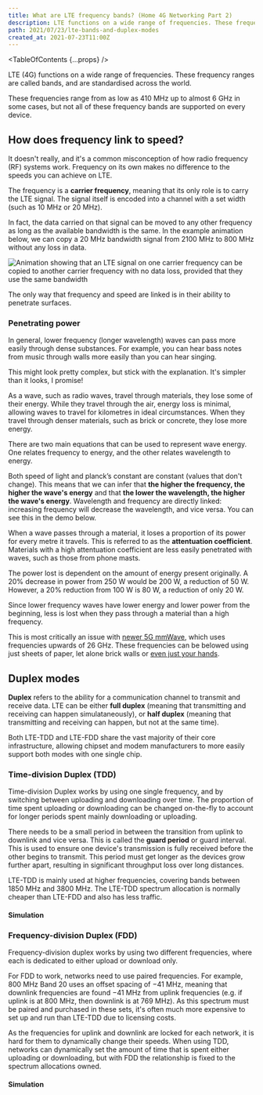 ```yaml
---
title: What are LTE frequency bands? (Home 4G Networking Part 2)
description: LTE functions on a wide range of frequencies. These frequency ranges are called bands, and are standardised across the world.
path: 2021/07/23/lte-bands-and-duplex-modes
created_at: 2021-07-23T11:00Z
---
```



<TableOfContents {...props} />

LTE (4G) functions on a wide range of frequencies. These frequency ranges are called bands, and are standardised across the world.

These frequencies range from as low as 410 MHz up to almost 6 GHz in some cases, but not all of these frequency bands are supported on every
device.

## How does frequency link to speed?

It doesn't really, and it's a common misconception of how radio frequency (RF) systems work. Frequency on its own makes no difference to the
speeds you can achieve on LTE.

The frequency is a **carrier frequency**, meaning that its only role is to carry the LTE signal. The signal itself is encoded into a channel with
a set width (such as 10 MHz or 20 MHz).

In fact, the data carried on that signal can be moved to any other frequency as long as the available bandwidth is the same. In the example
animation below, we can copy a 20 MHz bandwidth signal from 2100 MHz to 800 MHz without any loss in data.

![Animation showing that an LTE signal on one carrier frequency can be copied to another carrier frequency with no data loss, provided that they use the same bandwidth](./signal-copy-animation.svg)

The only way that frequency and speed are linked is in their ability to penetrate surfaces.

### Penetrating power

In general, lower frequency (longer wavelength) waves can pass more easily through dense substances. For example, you can hear bass notes from
music through walls more easily than you can hear singing.

<FactBox title="Bear with me...">

This might look pretty complex, but stick with the explanation. It's simpler than it looks, I promise!

</FactBox>

As a wave, such as radio waves, travel through materials, they lose some of their energy. While they travel through the air, energy loss is
minimal, allowing waves to travel for kilometres in ideal circumstances. When they travel through denser materials, such as brick or concrete,
they lose more energy.

There are two main equations that can be used to represent wave energy. One relates frequency to energy, and the other relates wavelength to
energy.

<MathBlock
  title="Wave energy equations"
  math="\text{wave energy} = \text{planck's constant} \times \text{frequency} \\ \text{wave energy} = \frac{\text{planck's constant}\times\text{speed of light}}{\text{wavelength}}"
  footer="True for all electromagnetic waves"
/>

Both $\text{speed of light}$ and $\text{planck's constant}$ are constant (values that don't change). This means that we can infer that **the
higher the frequency, the higher the wave's energy** and that **the lower the wavelength, the higher the wave's energy**. Wavelength and
frequency are directly linked: increasing frequency will decrease the wavelength, and vice versa. You can see this in the demo below.

<SineWaveSimulator />

When a wave passes through a material, it loses a proportion of its power for every metre it travels. This is referred to as the **attentuation
coefficient**. Materials with a high attentuation coefficient are less easily penetrated with waves, such as those from phone masts.

The power lost is dependent on the amount of energy present originally. A 20% decrease in power from 250 W would be 200 W, a reduction of 50 W.
However, a 20% reduction from 100 W is 80 W, a reduction of only 20 W.

Since lower frequency waves have lower energy and lower power from the beginning, less is lost when they pass through a material than a high
frequency.

This is most critically an issue with [newer 5G mmWave](https://www.androidauthority.com/what-is-5g-mmwave-933631/), which uses frequencies
upwards of 26 GHz. These frequencies can be belowed using just sheets of paper, let alone brick walls or
[even just your hands](https://www.eetimes.com/mwc-are-your-5-fingers-blocking-your-5g/).

## Duplex modes

**Duplex** refers to the ability for a communication channel to transmit and receive data. LTE can be either **full duplex** (meaning that
transmitting and receiving can happen simulataneously), or **half duplex** (meaning that transmitting and receiving can happen, but not at the
same time).

Both LTE-TDD and LTE-FDD share the vast majority of their core infrastructure, allowing chipset and modem manufacturers to more easily support
both modes with one single chip.

### Time-division Duplex (TDD)

Time-division Duplex works by using one single frequency, and by switching between uploading and downloading over time. The proportion of time
spent uploading or downloading can be changed on-the-fly to account for longer periods spent mainly downloading or uploading.

There needs to be a small period in between the transition from uplink to downlink and vice versa. This is called the **guard period** or guard
interval. This is used to ensure one device's transmission is fully received before the other begins to transmit. This period must get longer as
the devices grow further apart, resulting in significant throughput loss over long distances.

LTE-TDD is mainly used at higher frequencies, covering bands between 1850 MHz and 3800 MHz. The LTE-TDD spectrum allocation is normally cheaper
than LTE-FDD and also has less traffic.

#### Simulation

<TDDSimulation />

### Frequency-division Duplex (FDD)

Frequency-division duplex works by using two different frequencies, where each is dedicated to either upload or download only.

For FDD to work, networks need to use paired frequencies. For example, 800 MHz Band 20 uses an offset spacing of $-41\text{ MHz}$, meaning that
downlink frequencies are found $-41\text{ MHz}$ from uplink frequencies (e.g. if uplink is at 800 MHz, then downlink is at 769 MHz). As this
spectrum must be paired and purchased in these sets, it's often much more expensive to set up and run than LTE-TDD due to licensing costs.

As the frequencies for uplink and downlink are locked for each network, it is hard for them to dynamically change their speeds. When using TDD,
networks can dynamically set the amount of time that is spent either uploading or downloading, but with FDD the relationship is fixed to the
spectrum allocations owned.

#### Simulation

<FDDSimulation />
